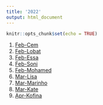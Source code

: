 ```yaml
---
title: '2022'
output: html_document
---
```


```r
knitr::opts_chunk$set(echo = TRUE)
```

1. [Feb-Cem](2022_Feb.html)
2. [Feb-Lobat](2022_Feb2.html)
3. [Feb-Essa](2022_Feb3.html)
4. [Feb-Soni](2022_Feb4.html)
5. [Feb-Mohamed](2022_Feb5.html)
6. [Mar-Lisa](2022_Mar1.html)
7. [Mar-Marinho](2022_Mar2.html)
8. [Mar-Kate](2022_Mar3.html)
9. [Apr-Kofina](2022_Apr1.html)